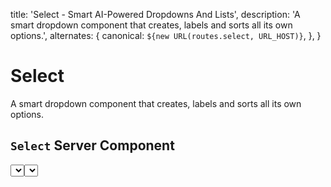 
  title: 'Select - Smart AI-Powered Dropdowns And Lists',
  description:
    'A smart dropdown component that creates, labels and sorts all its own options.',
  alternates: {
    canonical: `${new URL(routes.select, URL_HOST)}`,
  },
}

# Select

A smart dropdown component that creates, labels and sorts all its own options.

## `Select` Server Component

<Example>
  <Select
    prompt="Selecting a time zone in GMT"
    context="The time zone for Sydney should be selected"
  />
</Example>
```jsx
<Select
  prompt="Selecting a time zone in GMT"
  context="The time zone for Sydney should be selected"
/>
```

## `useSelect` hook

`useSelect` is a utility hook that allows for full access to Select generation data.
Useful for generating lists or when creating custom dropdown components.

<Example>
  <UseSelect />
</Example>

```jsx
'use client'

import { useSelect } from '@trikinco/fullstack-components/client'

export default function Page() {
  const { isLoading, isError, data } = useSelect({
    prompt:
      'The nearest countries to Australia. Include a flag emoji in the label.',
    count: 10,
  })

  if (isLoading) {
    return 'Loading "The 10 nearest countries to Australia"'
  }

  if (isError) {
    return 'Could not load "The 10 nearest countries to Australia"'
  }

  return (
    <>
      <p className="font-bold mt-0">{data?.label}</p>
      <ul className="mb-0">
        {data?.content?.map((item) => (
          <li key={item.value}>{item.label}</li>
        ))}
      </ul>
    </>
  )
}
```

## Custom Server Component with `getSelect`

```jsx title="Server Component"
import { getSelect } from '@trikinco/fullstack-components'

export default async function Page() {
  const { label, content } = await getSelect({
    prompt:
      'The nearest countries to Australia. Add a flag emoji in the label.',
    count: 10,
  })

  return (
    <>
      <p id="label" role="label">
        {label}
      </p>
      <div
        role="listbox"
        tabindex="0"
        id="dropdown"
        aria-labelledby="label"
        aria-activedescendant="dropdown-1"
        // ...other required attributes
      >
        {content?.map(({ label, value }) => (
          <div role="option" id={`dropdown-${value}`} key={value}>
            {label}
          </div>
        ))}
      </div>
    </>
  )
}
```

## Setup

Add `select: handleSelectRequest()` to the [API handler route](/docs/get-started/#setup).

```ts title="app/api/fsutils/[...fscomponents]/route.ts"
import {
  handleFSComponents,
  handleSelectRequest,
  type FSCOptions,
} from '@trikinco/fullstack-components'

const fscOptions: FSCOptions = {
  select: handleSelectRequest({
    openAiApiKey: process.env.OPENAI_API_KEY || '',
  }),
  // Additional options and handlers...
}

const fscHandler = handleFSComponents(fscOptions)

export { fscHandler as GET, fscHandler as POST }
```

## API Reference

### Types

<TypeInfoToText
  path="handlers/select/models.d.ts"
  name="SelectOptions"
  description="Select API handler route options."
/>

<TypeInfoToText
  path="handlers/select/models.d.ts"
  name="SelectRequestBody"
  description="Select request body."
/>

<TypeInfoToText
  path="handlers/select/models.d.ts"
  name="SelectResponse"
  description="Select response body."
/>

<TypeInfoToText
  path="chatGptService.d.ts"
  name="ChatGptCompletionResponse"
  description="The response body for `getSelect`."
/>

### Components

<TypeInfoToText
  path="components/Select.d.ts"
  name="SelectProps"
/>

<TypeInfoToText path="components/Select.d.ts" name="Select" >

```jsx
import { Select } from '@trikinco/fullstack-components'
```

</TypeInfoToText>

### Hooks

<TypeInfoToText
  path="handlers/select/useSelect.d.ts"
  name="useSelect"
>

```jsx
import { useSelect } from '@trikinco/fullstack-components/client'
```

</TypeInfoToText>

### Utilities

<TypeInfoToText
  path="handlers/select/selectClient.d.ts"
  name="getSelect"
>

```jsx
import { getSelect } from '@trikinco/fullstack-components'
```

</TypeInfoToText>

<TypeInfoToText
  path="handlers/select/fetchers.d.ts"
  name="fetchSelect"
>

```jsx
import { fetchSelect } from '@trikinco/fullstack-components/client'
```

</TypeInfoToText>
